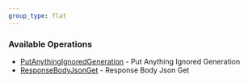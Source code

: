 ```yaml
---
group_type: flat
---
```



<Auth/>
<AuthNew/>
<Documentation/>
<Errors/>
<First/>
<Flattening/>
<Generation/>
<Globals/>
<Nest/>
<Nested/>
<Pagination/>
<Parameters/>
<RequestBodies/>
<Resource/>
<ResponseBodies/>
<Retries/>
<Second/>
<Servers/>
<Telemetry/>
<Unions/>

### Available Operations

* [PutAnythingIgnoredGeneration](put_anything_ignored_generation) - Put Anything Ignored Generation
* [ResponseBodyJsonGet](response_body_json_get) - Response Body Json Get

<PutAnythingIgnoredGeneration />
<ResponseBodyJsonGet />